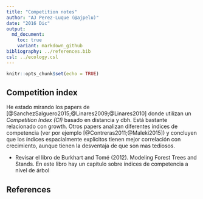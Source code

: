 ```yaml
---
title: "Competition notes"
author: "AJ Perez-Luque (@ajpelu)"
date: "2016 Dic"
output:  
  md_document:
    toc: true
    variant: markdown_github
bibliography: ../references.bib
csl: ../ecology.csl
---
```


```r
knitr::opts_chunk$set(echo = TRUE)
```

## Competition index
He estado mirando los papers de [@SanchezSalguero2015;@Linares2009;@Linares2010] donde utilizan un *Competition Index (CI)* basado en distancia y dbh. Está bastante relacionado con growth. Otros papers analizan diferentes índices de competencia (ver por ejemplo [@Contreras2011;@Maleki2015]) y concluyen que los índices espacialmente explicitos tienen mejor correlación con crecimiento, aunque tienen la desventaja de que son mas tediosos.  

* Revisar el libro de Burkhart and Tomé (2012). Modeling Forest Trees
and Stands. En este libro hay un capítulo sobre índices de competencia a nivel de árbol

## References 